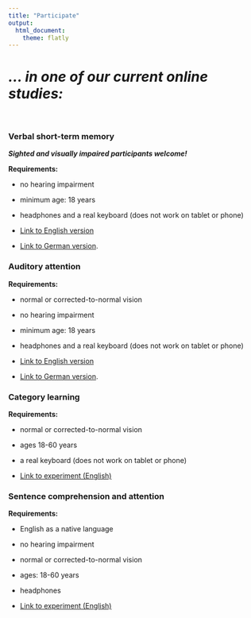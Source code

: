 ```yaml
---
title: "Participate"
output: 
  html_document:
    theme: flatly
---
```



# *... in one of our current online studies:*

<br>

### **Verbal short-term memory**

**_Sighted and visually impaired participants welcome!_**

**Requirements:**

+ no hearing impairment

+ minimum age: 18 years

+ headphones and a real keyboard (does not work on tablet or phone)

+ [Link to English version](https://www.psytoolkit.org/c/3.1.0/survey?s=Jyv8q)

+ [Link to German version](https://www.psytoolkit.org/c/3.1.0/survey?s=5WN2M).


### **Auditory attention**

**Requirements:**

+ normal or corrected-to-normal vision

+ no hearing impairment

+ minimum age: 18 years

+ headphones and a real keyboard (does not work on tablet or phone)

+ [Link to English version](https://www.psytoolkit.org/c/3.1.1/survey?s=DGZSN) 

+ [Link to German version](https://www.psytoolkit.org/c/3.1.1/survey?s=Bzj4f).

### **Category learning**

**Requirements:**

+ normal or corrected-to-normal vision

+ ages 18-60 years

+ a real keyboard (does not work on tablet or phone)

+ [Link to experiment (English)](https://www.psytoolkit.org/c/3.3.0/survey?s=U9JpZ)

### **Sentence comprehension and attention**

**Requirements:**

+ English as a native language

+ no hearing impairment

+ normal or corrected-to-normal vision

+ ages: 18-60 years

+ headphones

+ [Link to experiment (English)](https://www.psytoolkit.org/c/3.2.0/survey?s=HjT9O)